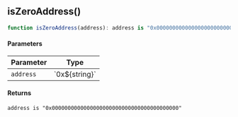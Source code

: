 

<a id="isZeroAddress"></a>

## isZeroAddress()

```ts copy
function isZeroAddress(address): address is "0x0000000000000000000000000000000000000000"
```

#### Parameters

| Parameter | Type |
| ------ | ------ |
| `address` | \`0x$\{string\}\` |

#### Returns

`address is "0x0000000000000000000000000000000000000000"`
